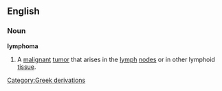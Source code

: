 ==English==
===Noun===
{{wikipedia}}
'''lymphoma'''
#A [[malignant]] [[tumor]] that arises in the [[lymph]] [[node]]s or in other lymphoid [[tissue]].
[[Category:Greek derivations]]